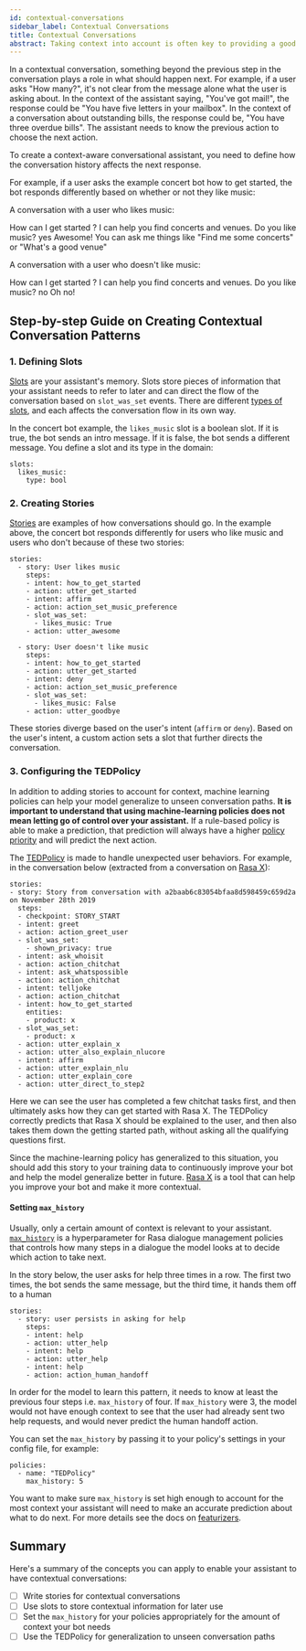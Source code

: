 ```yaml
---
id: contextual-conversations
sidebar_label: Contextual Conversations
title: Contextual Conversations
abstract: Taking context into account is often key to providing a good user experience. This page is a guide to creating contextual conversation patterns.
---
```


In a contextual conversation, something beyond the previous step in the conversation
plays a role in what should happen next. For example, if a user asks "How many?",
it's not clear from the message alone what the user is asking about. In the context of the assistant saying,
"You've got mail!", the response could be "You have five letters in your mailbox". In
the context of a conversation about outstanding bills, the response could be, "You have
three overdue bills". The assistant needs to know the previous action to choose the next action.

To create a context-aware conversational assistant, you need to define
how the conversation history affects the next response.

For example, if a user asks the example concert bot how to get started,
the bot responds differently based on whether or not they like music:

A conversation with a user who likes music:

<Chat caption="User likes music">
<ChatUserText>How can I get started ?</ChatUserText>
<ChatBotText>I can help you find concerts and venues. Do you like music?</ChatBotText>
<ChatUserText>yes</ChatUserText>
<ChatBotText>Awesome! You can ask me things like "Find me some concerts" or "What's a good venue"</ChatBotText>
</Chat>

A conversation with a user who doesn't like music:

<Chat caption="User doesn't like music">
<ChatUserText>How can I get started ?</ChatUserText>
<ChatBotText>I can help you find concerts and venues. Do you like music?</ChatBotText>
<ChatUserText>no</ChatUserText>
<ChatBotText>Oh no!</ChatBotText>
</Chat>

## Step-by-step Guide on Creating Contextual Conversation Patterns

### 1. Defining Slots

[Slots](domain.mdx#slots) are your assistant's memory. Slots store pieces of information that your
assistant needs to refer to later and can direct the flow of the conversation
based on `slot_was_set` events. There are different [types of slots](domain.mdx#slot-types),
and each affects the conversation flow in its own way.

In the concert bot example, the `likes_music` slot is a boolean slot. If it is true, the bot sends an intro message. If it is false, the bot sends a different message.
You define a slot and its type in the domain:

```yaml-rasa title="domain.yml"
slots:
  likes_music:
    type: bool
```

### 2. Creating Stories

[Stories](./stories.mdx) are examples of how conversations should go.
In the example above, the concert bot responds differently for users who like music
and users who don't because of these two stories:

```yaml-rasa title="stories.yml"
stories:
  - story: User likes music
    steps:
    - intent: how_to_get_started
    - action: utter_get_started
    - intent: affirm
    - action: action_set_music_preference
    - slot_was_set:
      - likes_music: True
    - action: utter_awesome

  - story: User doesn't like music
    steps:
    - intent: how_to_get_started
    - action: utter_get_started
    - intent: deny
    - action: action_set_music_preference
    - slot_was_set:
      - likes_music: False
    - action: utter_goodbye
```

These stories diverge based on the user's intent (`affirm` or `deny`). Based on
the user's intent, a custom action sets a slot that further directs
the conversation.

### 3. Configuring the TEDPolicy

In addition to adding stories to account for context,
machine learning policies can help your model generalize
to unseen conversation paths. **It is important
to understand that using machine-learning policies does not mean letting go of control over your
assistant.** If a rule-based policy is able to make a prediction, that prediction will
always have a higher [policy priority](./policies.mdx#policy-priority) and will predict the next action.

The [TEDPolicy](https://blog.rasa.com/unpacking-the-ted-policy-in-rasa-open-source/) is made to handle
unexpected user behaviors. For example,
in the conversation below (extracted from a conversation on [Rasa X](https://rasa.com/docs/rasa-x/user-guide/review-conversations/)):

```yaml-rasa
stories:
- story: Story from conversation with a2baab6c83054bfaa8d598459c659d2a on November 28th 2019
  steps:
  - checkpoint: STORY_START
  - intent: greet
  - action: action_greet_user
  - slot_was_set:
    - shown_privacy: true
  - intent: ask_whoisit
  - action: action_chitchat
  - intent: ask_whatspossible
  - action: action_chitchat
  - intent: telljoke
  - action: action_chitchat
  - intent: how_to_get_started
    entities:
    - product: x
  - slot_was_set:
    - product: x
  - action: utter_explain_x
  - action: utter_also_explain_nlucore
  - intent: affirm
  - action: utter_explain_nlu
  - action: utter_explain_core
  - action: utter_direct_to_step2
```

Here we can see the user has completed a few chitchat tasks first, and then ultimately
asks how they can get started with Rasa X. The TEDPolicy correctly predicts that
Rasa X should be explained to the user, and then also takes them down the getting started
path, without asking all the qualifying questions first.

Since the machine-learning policy has generalized to this situation, you should add this story
to your training data to continuously improve your bot and help the model generalize
better in future. [Rasa X](https://rasa.com/docs/rasa-x/) is a tool that can help
you improve your bot and make it more contextual.


#### Setting `max_history`

Usually, only a certain amount of context is relevant to your assistant.
[`max_history`](policies.mdx#max-history) is a hyperparameter for Rasa dialogue management policies
that controls how many steps in a dialogue the model looks at to decide which
action to take next.

In the story below, the user asks for help three times in a row. The first two times,
the bot sends the same message, but the third time, it hands them off to a human

```yaml-rasa  title="stories.yml"
stories:
  - story: user persists in asking for help
    steps:
    - intent: help
    - action: utter_help
    - intent: help
    - action: utter_help
    - intent: help
    - action: action_human_handoff
```

In order for the model to learn this pattern, it needs to know at least the previous
four steps i.e. `max_history` of four. If `max_history` were 3, the model would not have
enough context to see that the user had already sent two help requests, and would never
predict the human handoff action.


You can set the `max_history` by passing it to your policy's settings
in your config file, for example:

```yaml-rasa title="config.yml"
policies:
  - name: "TEDPolicy"
    max_history: 5
```

You want to make sure `max_history` is set high enough
to account for the most context your assistant will need to make an accurate
prediction about what to do next.
For more details see the docs on [featurizers](policies.mdx#featurizers).

## Summary

Here's a summary of the concepts you can apply to enable your assistant to have contextual conversations:

- [ ] Write stories for contextual conversations
- [ ] Use slots to store contextual information for later use
- [ ] Set the `max_history` for your policies appropriately for the amount of context your bot needs
- [ ] Use the TEDPolicy for generalization to unseen conversation paths

